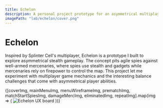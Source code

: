 ```yaml
---
title: Echelon
description: A personal project prototype for an asymmetrical multiplayer stealth game
imagePath: "lab/echelon/cover.png"
---
```



# Echelon

Inspired by Splinter Cell's multiplayer, Echelon is a prototype I built to explore asymmetrical stealth gameplay. The concept pits agile spies against well-armed mercenaries, where spies use stealth and gadgets while mercenaries rely on firepower to control the map. This project let me experiment with multiplayer game mechanics and the interesting balance challenges that come with asymmetrical player abilities.

{[coverImg, mainMenuImg, menuWireframeImg, prematchImg, matchStartSpiesImg, damageMercImg, eliminatedImg, repeatImg].map(img => (
    <Image
        key={img.src}
        src={img}
        alt="Echelon UX board"
        width={1600}
        height={900}
        className="rounded-sm shrink-0 bg-muted border shadow aspect-video"
    />
))}
